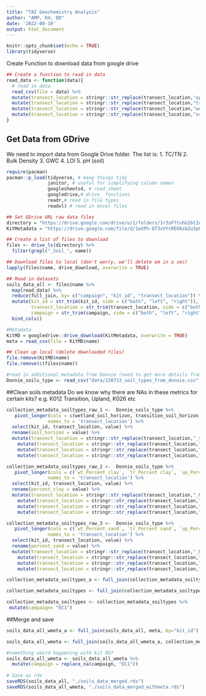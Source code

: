 ```yaml
---
title: "TAI Geochemistry Analysis"
author: "AMP, KH, DD"
date: '2022-08-10'
output: html_document
---
```


```r
knitr::opts_chunk$set(echo = TRUE)
library(tidyverse)
```

Create Function to download data from google drive

```r
## Create a function to read in data
read_data <- function(data){
  # read in data
  read_csv(file = data) %>%
  mutate(transect_location = stringr::str_replace(transect_location,"upland","Upland"))  %>%
  mutate(transect_location = stringr::str_replace(transect_location,"transition","Transition"))  %>% 
  mutate(transect_location = stringr::str_replace(transect_location,"wetland","Wetland")) %>%
  mutate(transect_location = stringr::str_replace(transect_location,"sediment","Sediment"))  
}

```
## Get Data from GDrive

We need to import data from Google Drive folder.
The list is:
1. TC/TN
2. Bulk Density 
3. GWC
4. LOI
5. pH (soil)


```r

require(pacman)
pacman::p_load(tidyverse, # keep things tidy
               janitor, # useful for simplifying column names
               googlesheets4, # read_sheet 
               googledrive,# drive_ functions
               readr,# read in file types
               readxl) # read in excel files

## Set GDrive URL raw data files
directory = "https://drive.google.com/drive/u/1/folders/1r3sP7tvhG2btZACvxZUdtrtSiLVGUUGp"
KitMetadata = "https://drive.google.com/file/d/1eXPh-873xVYcREOAsbZu3pEgU4k9ykf-/view"

## Create a list of files to download
files <- drive_ls(directory) %>% 
  filter(grepl("_Soil_", name))

## Download files to local (don't worry, we'll delete em in a sec)
lapply(files$name, drive_download, overwrite = TRUE)

## Read in datasets
soils_data_all <- files$name %>% 
  map(read_data) %>% 
  reduce(full_join, by= c("campaign", "kit_id", "transect_location")) %>%
  mutate(kit_id = str_trim(kit_id, side = c("both", "left", "right")),
         transect_location = str_trim(transect_location, side = c("both", "left", "right")),
         campaign = str_trim(campaign, side = c("both", "left", "right"))) %>%
  bind_cols()

#Metadata 
KitMD = googledrive::drive_download(KitMetadata, overwrite = TRUE)
meta = read_csv(file = KitMD$name)

## Clean up local (delete downloaded files)
file.remove(KitMD$name)
file.remove(c(files$name))

#read in additional metadata from Donnie (need to get more details from him)
Donnie_soils_type <- read_csv("data/220713_soil_types_from_donnie.csv", show_col_types = FALSE)

```

##Clean soils metadata
Do we know why there are NAs in these metrics for certain kits?
e.g. K012 Transition, Upland, K026 etc 

```r
collection_metadata_soiltypes_raw_1 <-  Donnie_soils_type %>%
   pivot_longer(cols = c(wetland_soil_horizon, transition_soil_horizon, upland_soil_horizon),
               names_to = 'transect_location') %>% 
  select(kit_id, transect_location, value) %>%
  rename(soil_horizon = value) %>%
  mutate(transect_location = stringr::str_replace(transect_location,"_soil_horizon", "")) %>%
    mutate(transect_location = stringr::str_replace(transect_location,"upland","Upland"))  %>%
    mutate(transect_location = stringr::str_replace(transect_location,"transition","Transition"))  %>% 
    mutate(transect_location = stringr::str_replace(transect_location,"wetland","Wetland"))  

collection_metadata_soiltypes_raw_2 <-  Donnie_soils_type %>%
   pivot_longer(cols = c(`wt_Percent clay`, `tr_Percent clay`, `up_Percent clay`),
               names_to = 'transect_location') %>% 
  select(kit_id, transect_location, value) %>%
  rename(percent_clay = value) %>%
  mutate(transect_location = stringr::str_replace(transect_location,"_Percent clay", "")) %>%
    mutate(transect_location = stringr::str_replace(transect_location,"up","Upland"))  %>%
    mutate(transect_location = stringr::str_replace(transect_location,"tr","Transition"))  %>% 
    mutate(transect_location = stringr::str_replace(transect_location,"wt","Wetland"))  

collection_metadata_soiltypes_raw_3 <-  Donnie_soils_type %>%
   pivot_longer(cols = c(`wt_Percent sand`, `tr_Percent sand`, `up_Percent sand`),
               names_to = 'transect_location') %>% 
  select(kit_id, transect_location, value) %>%
  rename(percent_sand = value) %>%
  mutate(transect_location = stringr::str_replace(transect_location,"_Percent sand", "")) %>%
    mutate(transect_location = stringr::str_replace(transect_location,"up","Upland"))  %>%
    mutate(transect_location = stringr::str_replace(transect_location,"tr","Transition"))  %>% 
    mutate(transect_location = stringr::str_replace(transect_location,"wt","Wetland"))  

collection_metadata_soiltypes_a <- full_join(collection_metadata_soiltypes_raw_1, collection_metadata_soiltypes_raw_2, by=c("kit_id","transect_location"))

collection_metadata_soiltypes <- full_join(collection_metadata_soiltypes_a, collection_metadata_soiltypes_raw_3, by=c("kit_id","transect_location"))

collection_metadata_soiltypes <- collection_metadata_soiltypes %>%
 mutate(campaign= "EC1") 

```


               
##Merge and save
```r
soils_data_all_wmeta_a <- full_join(soils_data_all, meta, by="kit_id")

soils_data_all_wmeta <- full_join(soils_data_all_wmeta_a, collection_metadata_soiltypes, by=c("kit_id","transect_location","campaign"))

#something weird happening with kit 057
soils_data_all_wmeta <- soils_data_all_wmeta %>% 
  mutate(campaign = replace_na(campaign, "EC1"))
  
# Save as rds
saveRDS(soils_data_all, "./soils_data_merged.rds")
saveRDS(soils_data_all_wmeta, "./soils_data_merged_withmeta.rds")
```
